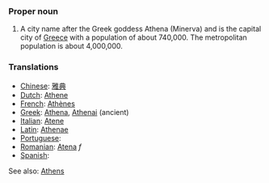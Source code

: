 ===Proper noun===
#A city name after the Greek goddess Athena (Minerva) and is the capital city of [[Greece]] with a population of about 740,000.  The metropolitan population is about 4,000,000.

===Translations===
*[[Chinese]]: [[雅典]]
*[[Dutch]]: [[Athene]]
*[[French]]: [[Athènes]]
*[[Greek]]: [[Athena]], [[Athenai]] (ancient)
*[[Italian]]: [[Atene]]
*[[Latin]]: [[Athenae]]
*[[Portuguese]]:
*[[Romanian]]: [[Atena]] ''f''
*[[Spanish]]:
See also: [[en:Athens|Athens]]